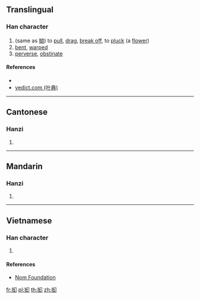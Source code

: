 {{character info/new}}
==Translingual==

===Han character===
{{Han char|rn=64|rad=手|as=04|sn=7|four=|canj=QVIS,XQVIS|ids=⿰扌幻}}

# (same as [[拗]]) to [[pull]], [[drag]], [[break off]], to [[pluck]] (a [[flower]])
# [[bent]], [[warped]]
# [[perverse]], [[obstinate]]

====References====
* {{Han ref|kx=0422.121|dkj=11902|dj=0770.090|hdz=31846.060|uh=629D|ud=25245}}
* [http://yedict.com/htm/62/629D.htm yedict.com (叶典)]

----

==Cantonese==

===Hanzi===
{{yue-hanzi|jyut=[[aau2]], [[aau3]]|y=aau2, aau3}}

# {{defn|lang=yue|sort=手04}}

----

==Mandarin==

===Hanzi===
{{cmn-hanzi|pin=[[ǎo]] ([[ao3]])|wg=ao<sup>3</sup>}}

# {{defn|lang=cmn|sort=手04}}

----

==Vietnamese==

===Han character===
{{vi-readings|rs=手04|hanviet=[[ảo]], [[ẩu]], [[nữu]]}}

# {{defn|lang=vi|sort=手04}}

====References====
* [http://nomfoundation.org/common/nom_details.php?codepoint=629d Nom Foundation]

[[fr:抝]]
[[pl:抝]]
[[th:抝]]
[[zh:抝]]